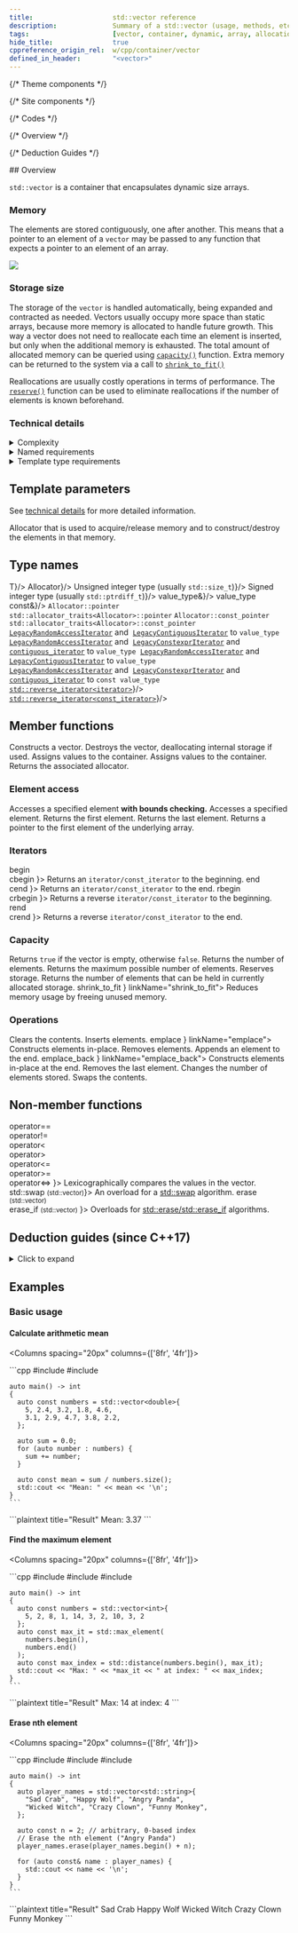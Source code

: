 ```yaml
---
title:                    std::vector reference
description:              Summary of a std::vector (usage, methods, etc.) - C++ Language
tags:                     [vector, container, dynamic, array, allocation, resizable]
hide_title:               true
cppreference_origin_rel:  w/cpp/container/vector
defined_in_header:        "<vector>"
---
```


{/* Theme components */}

{/* Site components */}

{/* Codes */}

{/* Overview */}

{/* Deduction Guides */}

<HiddenHeading>
  ## Overview
</HiddenHeading>

<Tabs>
  <TabItem value="simplified" label="Simplified" default>
    <OverviewSimplifiedRegular />
  </TabItem>
  <TabItem value="detailed" label="Detailed">
    <Tabs>
      <TabItem value="regular" label="Regular" default>
        <OverviewDetailedReguler />
      </TabItem>
      <TabItem value="pmr" label="Polymorphic (since C++17)">
        <OverviewDetailedPmr />
      </TabItem>
    </Tabs>
  </TabItem>
</Tabs>

`std::vector` is a container that encapsulates dynamic size arrays.

### Memory

The elements are stored contiguously, one after another.
This means that a pointer to an element of a `vector` may be passed to any function
that expects a pointer to an element of an array.

<Image border center maxheight={250}
  src="/img/doc/array-elements-in-memory.png"
/>

### Storage size

The storage of the `vector` is handled automatically, being expanded and contracted as needed.
Vectors usually occupy more space than static arrays, because more memory is allocated
to handle future growth. This way a vector does not need to reallocate each time an element
is inserted, but only when the additional memory is exhausted. The total amount of allocated
memory can be queried using [`capacity()`](capacity) function. <Since v="cpp11">
Extra memory can be returned to the system via a call to <a href="shrink_to_fit"><code>shrink_to_fit()</code></a></Since>

Reallocations are usually costly operations in terms of performance.
The [`reserve()`](reserve) function can be used to eliminate reallocations
if the number of elements is known beforehand.

### Technical details

<details>
  <summary>Complexity</summary>
  <div>
    The complexity (efficiency) of common operations on vectors is as follows:

    - random access - constant 𝓞(1)
    - insertion or removal of elements at the end - amortized constant 𝓞(1)
    - insertion or removal of elements - linear in the distance to the end of the vector 𝓞(n)
  </div>
</details>


<details>
  <summary>Named requirements</summary>
  <div>
    `std::vector` (for `T` other than `bool`) meets the requirements of:
    - [`Container`](/docs/named_req/Container)
    - [`AllocatorAwareContainer`](/docs/named_req/AllocatorAwareContainer)
    - [`SequenceContainer`](/docs/named_req/SequenceContainer)
    - <Since v="cpp17"><a href="/docs/named_req/ContiguousContainer">ContiguousContainer</a></Since>
    - [`ReversibleContainer`](/docs/named_req/ReversibleContainer)
  </div>
</details>

<details>
  <summary>Template type requirements</summary>
  <div>  
    <h3>`T`</h3>

    <VersionTabs content={
      {
        "since-cpp17":
          <>
            The requirements that are imposed on the elements depend on the actual operations performed on the container.
            Generally, it is required that element type meets the requirements of <a href="/docs/named_req/Erasable">Erasable</a>,
            but many member functions impose stricter requirements. This container (but not its members) can be instantiated with an
            incomplete element type if the allocator satisfies the allocator completeness requirements.
          </>,
        "until-cpp17":
          <>
            The requirements that are imposed on the elements depend on the actual operations performed on the container.
            Generally, it is required that element type is a complete type and meets the requirements of <a href="/docs/named_req/Erasable">Erasable</a>,
            but many member functions impose stricter requirements.
          </>,
        "until-cpp11":
          <>
            <code>T</code> must meet the requirements of&nbsp;
            <a href="/docs/named_req/CopyAssignable">CopyAssignable</a> and&nbsp;
            <a href="/docs/named_req/CopyConstructible">CopyConstructible</a>.
          </>,
      }
    }/>

    <h3>Allocator</h3>
    The type must meet the requirements of <a href="/docs/named_req/Allocator">Allocator</a>.

    <VersionTabs content={
      {
        "since-cpp20":
          <>
            <span className="inline-caution">The program is <b>ill-formed</b> if <code>Allocator::value_type</code> is not the same as <code>T</code></span>.
          </>,
        "until-cpp20":
          <>
            <span className="inline-danger">The behavior is <b>undefined</b> if <code>Allocator::value_type</code> is not the same as <code>T</code></span>.
          </>,
      }
    }/>
  </div>
</details>

<ClassSummary name="vector" namespaces="std" folder="vector" headerName="vector">

## Template parameters

See [technical details](#technical-details) for more detailed information.

<SymbolTable noTraits>
  <Symbol name="T" desc="Type of the elements." />
  <Symbol name="Allocator">
    Allocator that is used to acquire/release memory and to construct/destroy the elements in that memory.
  </Symbol>
</SymbolTable>

## Type names

<SymbolTable>
  <Symbol pub name="value_type"       desc={<code>T</code>}/>
  <Symbol pub name="allocator_type"   desc={<code>Allocator</code>}/>
  <Symbol pub name="size_type"        desc={<>Unsigned integer type (usually <code>std::size_t</code>)</>}/>
  <Symbol pub name="difference_type"  desc={<>Signed integer type (usually <code>std::ptrdiff_t</code>)</>}/>
  <Symbol pub name="reference"        desc={<code>value_type&amp;</code>}/>
  <Symbol pub name="const_reference"  desc={<code>value_type const&amp;</code>}/>
  <Symbol pub name="pointer">
    <Until v="cpp11"><code>Allocator::pointer</code></Until><br/>
    <Since v="cpp11"><code>std::allocator_traits&lt;Allocator&gt;::pointer</code></Since>
  </Symbol>
  <Symbol pub name="const_pointer">
    <Until v="cpp11"><code>Allocator::const_pointer</code></Until><br/>
    <Since v="cpp11"><code>std::allocator_traits&lt;Allocator&gt;::const_pointer</code></Since>
  </Symbol>
  <Symbol pub name="iterator">
    <Until v="cpp20">
      <a href="/docs/named_req/LegacyRandomAccessIterator"><code>LegacyRandomAccessIterator</code></a> and&nbsp;
      <a href="/docs/named_req/LegacyContiguousIterator"><code>LegacyContiguousIterator</code></a> to <code>value_type</code>&nbsp;
    </Until>
    <br/>
    <Since v="cpp20">
      <a href="/docs/named_req/LegacyRandomAccessIterator"><code>LegacyRandomAccessIterator</code></a> and&nbsp;
      <a href="/docs/named_req/LegacyConstexprIterator"><code>LegacyConstexprIterator</code></a> and&nbsp;
      <a href="#"><code>contiguous_iterator</code></a> to <code>value_type</code>&nbsp;
    </Since>
  </Symbol>
  <Symbol pub name="const_iterator">
    <Until v="cpp20">
      <a href="/docs/named_req/LegacyRandomAccessIterator"><code>LegacyRandomAccessIterator</code></a> and&nbsp;
      <a href="/docs/named_req/LegacyContiguousIterator"><code>LegacyContiguousIterator</code></a> to <code>value_type</code>&nbsp;
    </Until>
    <br/>
    <Since v="cpp20">
      <a href="/docs/named_req/LegacyRandomAccessIterator"><code>LegacyRandomAccessIterator</code></a> and&nbsp;
      <a href="/docs/named_req/LegacyConstexprIterator"><code>LegacyConstexprIterator</code></a> and&nbsp;
      <a href="#"><code>contiguous_iterator</code></a> to <code>const value_type</code>&nbsp;
    </Since>
  </Symbol>
  <Symbol pub name="reverse_iterator"			desc={<><a href="#"><code>std::reverse_iterator&lt;iterator&gt;</code></a></>}/>
  <Symbol pub name="const_reverse_iterator"	desc={<><a href="#"><code>std::reverse_iterator&lt;const_iterator&gt;</code></a></>}/>
</SymbolTable>

## Member functions

<SymbolTable>
  <Symbol pub autoLink linkName="constructors" name="(constructors)">
    Constructs a vector.
  </Symbol>
  <Symbol pub autoLink linkName="destructor" name="(destructor)">
    Destroys the vector, deallocating internal storage if used.
  </Symbol>
  <Symbol pub autoLink linkName="operator_assign" name="operator=">
    Assigns values to the container.
  </Symbol>
  <Symbol pub autoLink name="assign">
    Assigns values to the container.
  </Symbol>
  <Symbol pub autoLink name="get_allocator">
    Returns the associated allocator.
  </Symbol>
</SymbolTable>

### Element access

<SymbolTable>
  <Symbol pub autoLink name="at">
    Accesses a specified element <b>with bounds checking.</b>
  </Symbol>
  <Symbol pub autoLink linkName="operator_subscript" name="operator[]">
    Accesses a specified element.
  </Symbol>
  <Symbol pub autoLink name="front">
    Returns the first element.
  </Symbol>
  <Symbol pub autoLink name="back">
    Returns the last element.
  </Symbol>
  <Symbol pub autoLink name="data">
    Returns a pointer to the first element of the underlying array.
  </Symbol>
</SymbolTable>

### Iterators

<SymbolTable>
  <Symbol pub autoLink linkName="begin" name={ <Since v='cpp11'> begin<br/>cbegin </Since> }>
    Returns an <code>iterator/const_iterator</code> to the beginning.
  </Symbol>
  <Symbol pub autoLink linkName="end" name={ <Since v='cpp11'> end<br/>cend </Since> }>
    Returns an <code>iterator/const_iterator</code> to the end.
  </Symbol>
  <Symbol pub autoLink linkName="rbegin" name={ <Since v='cpp11'> rbegin<br/>crbegin </Since> }>
    Returns a reverse <code>iterator/const_iterator</code> to the beginning.
  </Symbol>
  <Symbol pub autoLink linkName="rend" name={ <Since v='cpp11'> rend<br/>crend </Since> }>
    Returns a reverse <code>iterator/const_iterator</code> to the end.
  </Symbol>
</SymbolTable>

### Capacity

<SymbolTable>
  <Symbol pub autoLink name="empty">
    Returns <code>true</code> if the vector is empty, otherwise <code>false</code>.
  </Symbol>
  <Symbol pub autoLink name="size">
    Returns the number of elements.
  </Symbol>
  <Symbol pub autoLink name="max_size">
    Returns the maximum possible number of elements.
  </Symbol>
  <Symbol pub autoLink name="reserve">
    Reserves storage.
  </Symbol>
  <Symbol pub autoLink name="capacity">
    Returns the number of elements that can be held in currently allocated storage.
  </Symbol>
  <Symbol pub autoLink name={<Since v='cpp11'>shrink_to_fit </Since>} linkName="shrink_to_fit">
    Reduces memory usage by freeing unused memory.
  </Symbol>
</SymbolTable>

### Operations

<SymbolTable>
  <Symbol pub autoLink name="clear">
    Clears the contents.
  </Symbol>
  <Symbol pub autoLink name="insert">
    Inserts elements.
  </Symbol>
  <Symbol pub autoLink name={<Since v='cpp11'> emplace </Since>} linkName="emplace">
    Constructs elements in-place.
  </Symbol>
  <Symbol pub autoLink name="erase">
    Removes elements.
  </Symbol>
  <Symbol pub autoLink name="push_back">
    Appends an element to the end.
  </Symbol>
  <Symbol pub autoLink name={<Since v='cpp11'> emplace_back </Since>} linkName="emplace_back">
    Constructs elements in-place at the end.
  </Symbol>
  <Symbol pub autoLink name="pop_back">
    Removes the last element.
  </Symbol>
  <Symbol pub autoLink name="resize">
    Changes the number of elements stored.
  </Symbol>
  <Symbol pub autoLink name="swap">
    Swaps the contents.
  </Symbol>
</SymbolTable>

## Non-member functions

<SymbolTable noTraits>
  <Symbol name={<>
    operator==<br/>
    <Removed v='cpp20'> operator!= </Removed> <br />
    <Removed v='cpp20'> operator&lt; </Removed> <br />
    <Removed v='cpp20'> operator&gt; </Removed> <br />
    <Removed v='cpp20'> operator&lt;= </Removed> <br />
    <Removed v='cpp20'> operator&gt;= </Removed> <br />
    operator&lt;=&gt;
  </>}>
    Lexicographically compares the values in the vector.
  </Symbol>
  <Symbol name={<>std::swap <small>(std::vector)</small></>}>
    An overload for a <a href="#">std::swap</a> algorithm.
  </Symbol>
  <Symbol name={<>
    erase <small>(std::vector)</small><br/>
    erase_if <small>(std::vector)</small>
  </>}>
    Overloads for <a href="#">std::erase/std::erase_if</a> algorithms.
  </Symbol>
</SymbolTable>

</ClassSummary>

## Deduction guides (since C++17)
<details>
  <summary>Click to expand</summary>
  <div>
    <DeductionGuides />
  </div>
</details>

## Examples

### Basic usage

#### Calculate arithmetic mean

<Columns spacing="20px" columns={['8fr', '4fr']}>
  <div>
    ```cpp
    #include <iostream>
    #include <vector>

    auto main() -> int
    {
      auto const numbers = std::vector<double>{
        5, 2.4, 3.2, 1.8, 4.6,
        3.1, 2.9, 4.7, 3.8, 2.2,
      };

      auto sum = 0.0;
      for (auto number : numbers) {
        sum += number;
      }
      
      auto const mean = sum / numbers.size();
      std::cout << "Mean: " << mean << '\n';
    }
    ```
  </div>
  <div>
    ```plaintext title="Result"
    Mean: 3.37
    ```
  </div>
</Columns>

#### Find the maximum element

<Columns spacing="20px" columns={['8fr', '4fr']}>
  <div>
    ```cpp
    #include <iostream>
    #include <string>
    #include <algorithm>

    auto main() -> int
    {
      auto const numbers = std::vector<int>{
        5, 2, 8, 1, 14, 3, 2, 10, 3, 2
      };
      auto const max_it = std::max_element(
        numbers.begin(),
        numbers.end()
      );
      auto const max_index = std::distance(numbers.begin(), max_it);
      std::cout << "Max: " << *max_it << " at index: " << max_index;
    }
    ```
  </div>
  <div>
    ```plaintext title="Result"
    Max: 14 at index: 4
    ```
  </div>
</Columns>

#### Erase nth element

<Columns spacing="20px" columns={['8fr', '4fr']}>
  <div>
    ```cpp
    #include <iostream>
    #include <vector>
    #include <string>

    auto main() -> int
    {
      auto player_names = std::vector<std::string>{
        "Sad Crab", "Happy Wolf", "Angry Panda",
        "Wicked Witch", "Crazy Clown", "Funny Monkey",
      };

      auto const n = 2; // arbitrary, 0-based index
      // Erase the nth element ("Angry Panda")
      player_names.erase(player_names.begin() + n);

      for (auto const& name : player_names) {
        std::cout << name << '\n';
      }
    }
    ```
  </div>
  <div>
    ```plaintext title="Result"
    Sad Crab
    Happy Wolf
    Wicked Witch
    Crazy Clown
    Funny Monkey
    ```
  </div>
</Columns>
